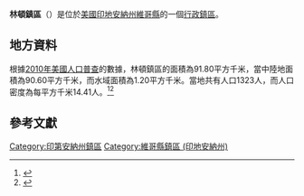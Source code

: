 {{noteTA
|G1=USState
|G2=地名
|G3=Unit
}}
{{Infobox settlement
|official_name            = 林頓鎮區
|native_name = Linton Township
|settlement_type          = [[行政鎮區|行政鎮區]]
|image_skyline            = 
|imagesize                = 
|image_map                = Map highlighting Linton Township, Vigo County, Indiana.svg
|mapsize                  = 250px
|pushpin_map  =USA Indiana
|pushpin_label = 林頓鎮區
|pushpin_label_position   = top
|pushpin_map_caption      = 林頓鎮區在印地安納州的位置
|subdivision_type         = [[世界政區索引|國家]]
|subdivision_type1        = [[美国州份|州份]]
|subdivision_type2        = [[印地安納州行政区划|縣]]
|subdivision_name         = [[美国|美国]]
|subdivision_name1        = [[印地安納州|印地安納州]]
|subdivision_name2        = [[維哥縣_(印地安納州)|維哥縣]]
|elevation_ft             = 574
|elevation_m              = 175
|timezone                 = [[北美东部時區|北美东部時區]]
|area_total_km2           = 91.80
|area_land_km2            = 90.60
|area_water_km2           = 1.20
|area_total_sq_mi         = 
|area_land_sq_mi          = 
|area_water_sq_mi         = 
|population_as_of         = [[2010年美國人口普查|2010]]
|population_footnotes     = 
|population_total         = 1323
|population_density_km2   = auto
|population_density_sq_mi = auto
|utc_offset               = -5
|coordinates              = {{coord|39|18|43|N|87|24|43|W|type:city_region:US-AL_source:GNS-enwiki|display=inline,title}}
| coor_pinpoint           = 
| coordinates_footnotes   = 
|timezone_DST             = EDT
|utc_offset_DST           = -4
|postal_code_type         = [[美國郵區編號|郵區編號]]
|postal_code              = 47802, 47850, 47866
|area_code                = {{link-en|电话区号812|Area code 812|812}}
|blank_name = [[地名信息系统|GNIS ID]]
|blank_info = 453575
}}
'''林頓鎮區'''（{{lang-en|Linton Township}}）是位於[[美國|美國]][[印地安納州|印地安納州]][[維哥縣_(印地安納州)|維哥縣]]的一個[[行政鎮區|行政鎮區]]。

== 地方資料 ==
根據[[2010年美國人口普查|2010年美國人口普查]]的數據，林頓鎮區的面積為91.80平方千米，當中陸地面積為90.60平方千米，而水域面積為1.20平方千米。當地共有人口1323人，而人口密度為每平方千米14.41人。<ref name="GR8">{{cite web|url=http://factfinder2.census.gov|publisher=[[美国人口调查局|美国人口调查局]]|accessdate=2011-05-14|title=American FactFinder|archive-date=2013-09-11|archive-url=https://web.archive.org/web/20130911234518/http://factfinder2.census.gov/|dead-url=no}}</ref><ref>{{cite web|url=https://www.citypopulation.de/en/usa/indiana/admin/|title=USA: Indiana (Counties and Townships) - City Population|access-date=2020-08-31|archive-date=2020-04-22|archive-url=https://web.archive.org/web/20200422090607/https://www.citypopulation.de/en/usa/indiana/admin/|dead-url=no}}</ref>

== 參考文獻 ==
{{reflist}}

{{維哥縣 (印地安納州)}}

{{DEFAULTSORT:Linton Township}}
[[Category:印第安納州鎮區|Category:印第安納州鎮區]]
[[Category:維哥縣鎮區_(印地安納州)|Category:維哥縣鎮區 (印地安納州)]]

{{Indiana-geo-stub}}